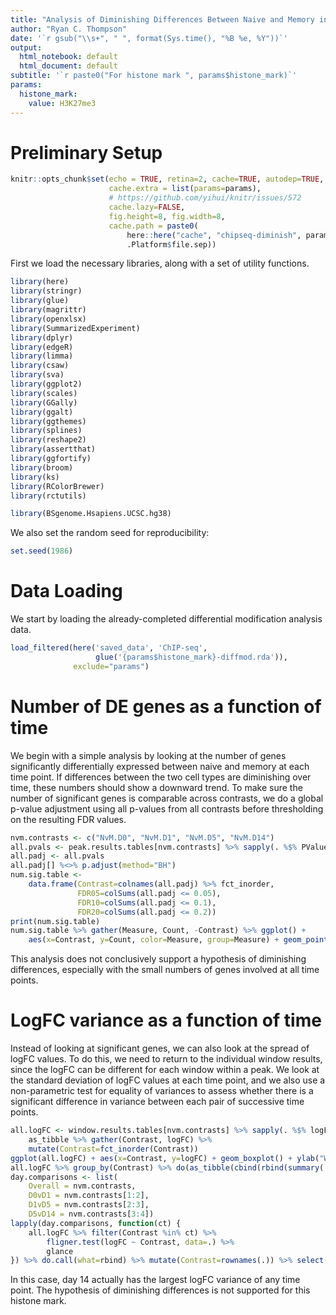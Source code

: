 ```yaml
---
title: "Analysis of Diminishing Differences Between Naive and Memory in CD4 ChIP-Seq dataset"
author: "Ryan C. Thompson"
date: '`r gsub("\\s+", " ", format(Sys.time(), "%B %e, %Y"))`'
output:
  html_notebook: default
  html_document: default
subtitle: '`r paste0("For histone mark ", params$histone_mark)`'
params:
  histone_mark:
    value: H3K27me3
---
```


# Preliminary Setup

```r
knitr::opts_chunk$set(echo = TRUE, retina=2, cache=TRUE, autodep=TRUE,
                      cache.extra = list(params=params),
                      # https://github.com/yihui/knitr/issues/572
                      cache.lazy=FALSE,
                      fig.height=8, fig.width=8,
                      cache.path = paste0(
                          here::here("cache", "chipseq-diminish", params$histone_mark),
                          .Platform$file.sep))
```

First we load the necessary libraries, along with a set of utility functions.

```r
library(here)
library(stringr)
library(glue)
library(magrittr)
library(openxlsx)
library(SummarizedExperiment)
library(dplyr)
library(edgeR)
library(limma)
library(csaw)
library(sva)
library(ggplot2)
library(scales)
library(GGally)
library(ggalt)
library(ggthemes)
library(splines)
library(reshape2)
library(assertthat)
library(ggfortify)
library(broom)
library(ks)
library(RColorBrewer)
library(rctutils)

library(BSgenome.Hsapiens.UCSC.hg38)
```

We also set the random seed for reproducibility:

```r
set.seed(1986)
```

# Data Loading 

We start by loading the already-completed differential modification analysis data.

```r
load_filtered(here('saved_data', 'ChIP-seq',
                   glue('{params$histone_mark}-diffmod.rda')),
              exclude="params")
```

# Number of DE genes as a function of time

We begin with a simple analysis by looking at the number of genes significantly differentially expressed between naive and memory at each time point. If differences between the two cell types are diminishing over time, these numbers should show a downward trend. To make sure the number of significant genes is comparable across contrasts, we do a global p-value adjustment using all p-values from all contrasts before thresholding on the resulting FDR values.

```r
nvm.contrasts <- c("NvM.D0", "NvM.D1", "NvM.D5", "NvM.D14")
all.pvals <- peak.results.tables[nvm.contrasts] %>% sapply(. %$% PValue)
all.padj <- all.pvals
all.padj[] %<>% p.adjust(method="BH")
num.sig.table <-
    data.frame(Contrast=colnames(all.padj) %>% fct_inorder,
               FDR05=colSums(all.padj <= 0.05),
               FDR10=colSums(all.padj <= 0.1),
               FDR20=colSums(all.padj <= 0.2))
print(num.sig.table)
num.sig.table %>% gather(Measure, Count, -Contrast) %>% ggplot() + 
    aes(x=Contrast, y=Count, color=Measure, group=Measure) + geom_point() + geom_line()
```

This analysis does not conclusively support a hypothesis of diminishing differences, especially with the small numbers of genes involved at all time points.

# LogFC variance as a function of time

Instead of looking at significant genes, we can also look at the spread of logFC values. To do this, we need to return to the individual window results, since the logFC can be different for each window within a peak. We look at the standard deviation of logFC values at each time point, and we also use a non-parametric test for equality of variances to assess whether there is a significant difference in variance between each pair of successive time points.

```r
all.logFC <- window.results.tables[nvm.contrasts] %>% sapply(. %$% logFC) %>%
    as_tibble %>% gather(Contrast, logFC) %>%
    mutate(Contrast=fct_inorder(Contrast))
ggplot(all.logFC) + aes(x=Contrast, y=logFC) + geom_boxplot() + ylab("Window logFC")
all.logFC %>% group_by(Contrast) %>% do(as_tibble(cbind(rbind(summary(.$logFC)), `Std. Dev.`=sd(.$logFC))))
day.comparisons <- list(
    Overall = nvm.contrasts,
    D0vD1 = nvm.contrasts[1:2],
    D1vD5 = nvm.contrasts[2:3],
    D5vD14 = nvm.contrasts[3:4])
lapply(day.comparisons, function(ct) {
    all.logFC %>% filter(Contrast %in% ct) %>%
        fligner.test(logFC ~ Contrast, data=.) %>%
        glance
}) %>% do.call(what=rbind) %>% mutate(Contrast=rownames(.)) %>% select(Contrast, everything())
```

In this case, day 14 actually has the largest logFC variance of any time point. The hypothesis of diminishing differences is not supported for this histone mark.
